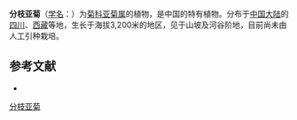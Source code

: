 {{Speciesbox
| name = 分枝亚菊
| status = 
| status_system = 
| image =
| genus = Ajania
| species = ramosa
| authority = (Chang) Shih
}}

'''分枝亚菊'''（[[学名|学名]]：{{lang|la|''Ajania ramosa''}}）为[[菊科|菊科]][[亚菊属|亚菊属]]的植物，是中国的特有植物。分布于[[中国大陆|中国大陆]]的[[四川|四川]]、[[西藏|西藏]]等地，生长于海拔3,200米的地区，见于山坡及河谷阶地，目前尚未由人工引种栽培。

== 参考文献 ==
<div class="references-small">
* {{cite web| url =http://www.bioinfo.cn/db05/KmzwSpecies.php?action=view&id=3769| title =分枝亚菊| work =《中国高等植物数据库全库》| publisher =中国科学院微生物研究所| author =昆明植物研究所| accessdate =2009-02-25| deadurl =yes| archiveurl =https://web.archive.org/web/20160305021731/http://www.bioinfo.cn/db05/KmzwSpecies.php?action=view&id=3769| archivedate =2016-03-05}}
</div>
{{Taxonbar|from=Q10896826}}

[[Category:亚菊属|分枝亚菊]]


{{植物小作品}}